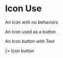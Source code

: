 
<Meta title="Branding/Icons/Examples" />

# Icon Use

An Icon with no behaviors

<Canvas>
  <Story name="Simple Icon">
    <AdminIcon />
  </Story>
</Canvas>

An Icon used as a button

<Canvas>
  <Story name="Icon Button">
    <IconButton>
      <AdminIcon />
    </IconButton>
  </Story>
</Canvas>

An Icon button with Text

<Canvas>
  <Story name="Icon Text Button">
    <TextButton startIcon={<AdminIcon/>}>
      Icon button
    </TextButton>
  </Story>
</Canvas>

